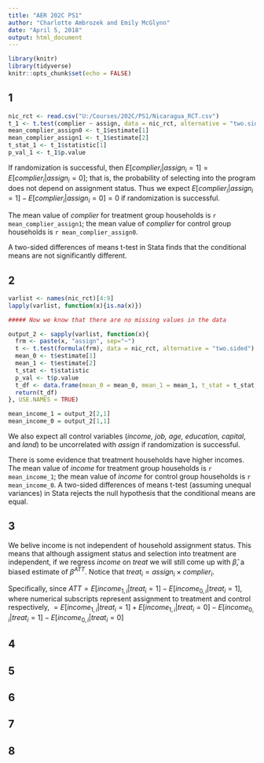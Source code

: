 ```yaml
---
title: "AER 202C PS1"
author: "Charlotte Ambrozek and Emily McGlynn"
date: "April 5, 2018"
output: html_document
---
```


```r
library(knitr)
library(tidyverse)
knitr::opts_chunk$set(echo = FALSE)
```

## 1
```r
nic_rct <- read.csv("U:/Courses/202C/PS1/Nicaragua_RCT.csv")
t_1 <- t.test(complier ~ assign, data = nic_rct, alternative = "two.sided")
mean_complier_assign0 <- t_1$estimate[1]
mean_complier_assign1 <- t_1$estimate[2]
t_stat_1 <- t_1$statistic[1]
p_val_1 <- t_1$p.value
```
If randomization is successful, then $E[complier_i|assign_i = 1]  = E[complier_i|assign_i = 0]$; that is, the probability of selecting into the program does not depend on assignment status. Thus we expect $E[complier_i|assign_i = 1]  - E[complier_i|assign_i = 0 ] = 0$ if randomization is successful.


The mean value of *complier* for treatment group households is `r mean_complier_assign1`; the mean value of *complier* for control group households is `r mean_complier_assign0`.


A two-sided differences of means t-test in Stata finds that the conditional means are not significantly different.


## 2
```r
varlist <- names(nic_rct)[4:9]
lapply(varlist, function(x){is.na(x)})

##### Now we know that there are no missing values in the data

output_2 <- sapply(varlist, function(x){
  frm <- paste(x, "assign", sep="~")
  t <- t.test(formula(frm), data = nic_rct, alternative = "two.sided")
  mean_0 <- t$estimate[1]
  mean_1 <- t$estimate[2]
  t_stat <- t$statistic
  p_val <- t$p.value
  t_df <- data.frame(mean_0 = mean_0, mean_1 = mean_1, t_stat = t_stat, p_val = p_val)
  return(t_df)
}, USE.NAMES = TRUE)

mean_income_1 = output_2[2,1]
mean_income_0 = output_2[1,1]
```

We also expect all control variables (*income, job, age, education, capital*, and *land*) to be uncorrelated with *assign* if randomization is successful.


There is some evidence that treatment households have higher incomes. The mean value of *income* for treatment group households is `r mean_income_1`; the mean value of *income* for control group households is `r mean_income_0`. A two-sided differences of means t-test (assuming unequal variances) in Stata rejects the null hypothesis that the conditional means are equal.

## 3
We belive income is not independent of household assignment status. This means that although assigment status and selection into treatment are independent, if we regress *income* on *treat* we will still come up with $\hat{\beta}$, a biased estimate of $\beta^{ATT}$. Notice that $treat_i = assign_i \times complier_i$.

Specifically, since $ATT = E[income_{1,i}|treat_i=1] - E[income_{0,i}|treat_i=1]$, where numerical subscripts represent assignment to treatment and control respectively, $= E[income_{1,i}|treat_i=1] + E[income_{1,i}|treat_i=0] - E[income_{0,i}|treat_i = 1] - E[income_{0,i}|treat_i =0]$

## 4

## 5

## 6

## 7

## 8